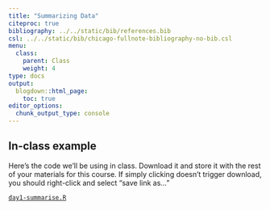 ```yaml
---
title: "Summarizing Data"
citeproc: true
bibliography: ../../static/bib/references.bib
csl: ../../static/bib/chicago-fullnote-bibliography-no-bib.csl
menu: 
  class:
    parent: Class
    weight: 4
type: docs
output:
  blogdown::html_page:
    toc: true
editor_options: 
  chunk_output_type: console
---
```





## In-class example


Here's the code we'll be using in class. Download it and store it with the rest of your materials for this course. If simply clicking doesn't trigger download, you should right-click and select "save link as..."

[<i class="fas fa-file-archive"></i> `day1-summarise.R`](/slides/code/day1-summarise.R)



<!-- ## Summarize -->


<!-- Let's load the libraries. -->

<!-- ```{r, message=F,warning=F} -->
<!-- # libraries -->
<!-- library(tidyverse) -->
<!-- library(nycflights13) -->
<!-- library(fivethirtyeight) -->
<!-- ``` -->


<!-- Say we want to take the average of a variable in our dataset. `summarize()` can help us do that. -->


<!-- Say we wanted to know how late in departure is the *average* flight in our dataset and what's the latest a flight has ever been? -->

<!-- ```{r} -->
<!-- ## on average, how late are flights in departing? -->
<!-- flights %>% -->
<!--   summarise(avg_late = mean(dep_delay, na.rm = TRUE), -->
<!--             most_late = max(dep_delay, na.rm = TRUE)) -->
<!-- ``` -->


<!-- Not the `na.rm = TRUE` above and what happens if you remove it. The problem is there are missing values (`NA`) in our data, and R can't take the average of a bunch of numbers where some are missing. `na.rm = TRUE` tells R to ignore those missing numbers and use only the complete observations. -->


<!-- ## Summarize + group_by() -->


<!-- Say we wanted to know how average departure delays vary across airlines. Conceptually, this means taking the average of departure delays for each airline in the dataset separately. We can do this by combining `group_by()` and `summarise()`. -->


<!-- ```{r} -->
<!-- # what if we wanted to know these statistics -->
<!-- ## for each month in our dataset? -->
<!-- carrier_late = flights %>% -->
<!--   group_by(carrier) %>% -->
<!--   summarise(avg_late = mean(dep_delay, na.rm = TRUE), -->
<!--             most_late = max(dep_delay, na.rm = TRUE)) -->


<!-- # make a plot -->
<!-- ggplot(carrier_late, aes(x = carrier, y = avg_late)) + -->
<!--   geom_col() + -->
<!--   coord_flip() -->
<!-- ``` -->



<!-- ## The Bob Ross example -->

<!-- Happy tree? -->

<!-- ```{r} -->
<!-- bob_ross %>%  -->
<!--   summarise(prop_tree = mean(tree, na.rm = TRUE)) -->
<!-- ``` -->


<!-- Clouds over time? -->

<!-- ```{r} -->
<!-- bob_clouds = bob_ross %>%  -->
<!--   group_by(season) %>%  -->
<!--   summarise(prop_clouds = mean(clouds, na.rm = TRUE)) -->

<!-- ggplot(bob_clouds, aes(x = season, y = prop_clouds)) + geom_line() -->
<!-- ``` -->


<!-- snowy mountain? -->

<!-- ```{r} -->
<!-- bob_ross %>%  -->
<!--   filter(mountain == 1) %>%  -->
<!--   summarise(snowiness = mean(snowy_mountain, na.rm = TRUE)) -->


<!-- bob_ross %>%  -->
<!--   group_by(mountain) %>%  -->
<!--   summarise(snowiness = mean(snowy_mountain, na.rm = TRUE)) -->

<!-- ``` -->

<!-- Steve ross? -->

<!-- ```{r} -->
<!-- bob_ross %>%  -->
<!--   group_by(steve_ross) %>%  -->
<!--   summarise(lake_chance = mean(lake, na.rm = TRUE)) -->
<!-- ``` -->



<!-- ## The flying etiquette example -->

<!-- Middle arm rest? -->

<!-- ```{r} -->
<!-- middle_arm_rests = flying %>%  -->
<!--   group_by(two_arm_rests) %>%  -->
<!--   tally() %>%  -->
<!--   mutate(percent = n/sum(n)) -->

<!-- ggplot(middle_arm_rests, aes(x = percent, y = two_arm_rests)) +  -->
<!--   geom_col() -->
<!-- ``` -->


<!-- Unruly children? -->

<!-- ```{r} -->
<!-- nasty_kids = flying %>%  -->
<!--   group_by(children_under_18, unruly_child) %>%  -->
<!--   tally() %>%  -->
<!--   mutate(p_unruly = n/sum(n)) -->

<!-- ggplot(nasty_kids, aes(x = unruly_child, y = p_unruly, fill = children_under_18)) + geom_col(position = "dodge") -->
<!-- ``` -->

